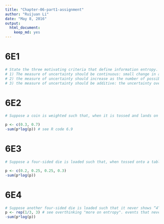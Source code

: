 ```yaml
---
title: "Chapter-06-part1-assignment"
author: "Ruijuan Li"
date: "May 8, 2016"
output: 
  html_document: 
    keep_md: yes
---
```


# 6E1
```r
# State the three motivating criteria that define information entropy. Try to express each in your own words. 
# 1) The measure of uncertainty should be continuous: small change in any of the possibility among all possibilities should result in a corresponding measurable small change in the uncertainty.   
# 2) the measure of uncertainty should increase as the number of possible events increases: as more possibilities esxist, the certainty of the model prediction becomes less for any particular possibility. 
# 3) the measure of uncertainty should be additive: the uncertainty over all possibilities should be additive.   

```

# 6E2
```r
# Suppose a coin is weighted such that, when it is tossed and lands on a table, it comes up heads 70% of the time. What is the entropy of this coin? 

p <- c(0.3, 0.7)
-sum(p*log(p)) # see R code 6.9 
```

# 6E3
```r
# Suppose a four-sided die is loaded such that, when tossed onto a table, it shows “1” 20%, “2” 25%, “3” 25%, and “4” 30% of the time. What is the entropy of this die?

p <- c(0.2, 0.25, 0.25, 0.3)
-sum(p*log(p))
```

# 6E4 
```r
# Suppose another four-sided die is loaded such that it never shows “4”. The other three sides show equally often. What is the entropy of this die? 
p <- rep(1/3, 3) # see overthinking "more on entropy". events that never happen drop out. 
-sum(p*log(p)) 
```
